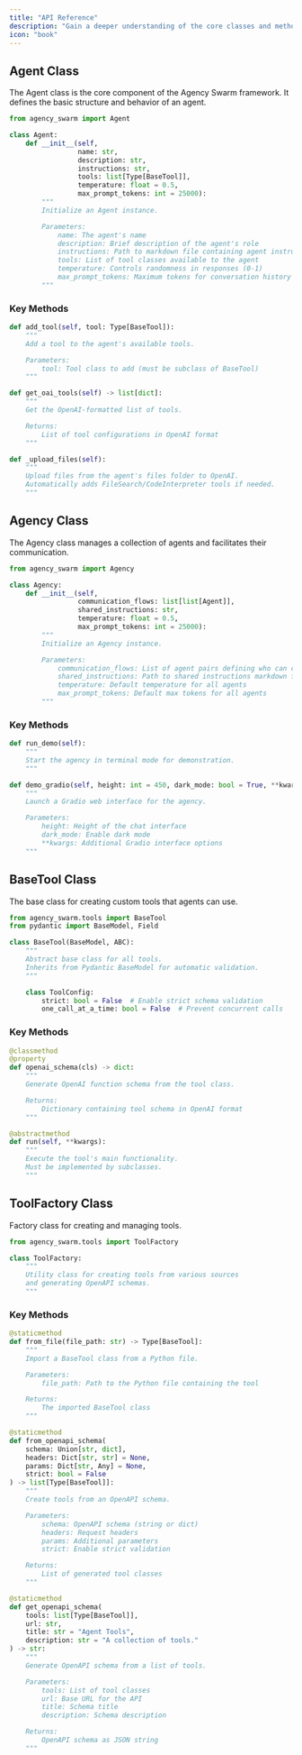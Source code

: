 ```yaml
---
title: "API Reference"
description: "Gain a deeper understanding of the core classes and methods available in Agency Swarm."
icon: "book"
---
```


## Agent Class

The Agent class is the core component of the Agency Swarm framework. It defines the basic structure and behavior of an agent.

```python
from agency_swarm import Agent

class Agent:
    def __init__(self,
                 name: str,
                 description: str,
                 instructions: str,
                 tools: list[Type[BaseTool]],
                 temperature: float = 0.5,
                 max_prompt_tokens: int = 25000):
        """
        Initialize an Agent instance.

        Parameters:
            name: The agent's name
            description: Brief description of the agent's role
            instructions: Path to markdown file containing agent instructions
            tools: List of tool classes available to the agent
            temperature: Controls randomness in responses (0-1)
            max_prompt_tokens: Maximum tokens for conversation history
        """
```

### Key Methods

<CodeGroup>

```python add_tool
def add_tool(self, tool: Type[BaseTool]):
    """
    Add a tool to the agent's available tools.

    Parameters:
        tool: Tool class to add (must be subclass of BaseTool)
    """
```

```python get_oai_tools
def get_oai_tools(self) -> list[dict]:
    """
    Get the OpenAI-formatted list of tools.

    Returns:
        List of tool configurations in OpenAI format
    """
```

```python _upload_files
def _upload_files(self):
    """
    Upload files from the agent's files folder to OpenAI.
    Automatically adds FileSearch/CodeInterpreter tools if needed.
    """
```

</CodeGroup>

## Agency Class

The Agency class manages a collection of agents and facilitates their communication.

```python
from agency_swarm import Agency

class Agency:
    def __init__(self,
                 communication_flows: list[list[Agent]],
                 shared_instructions: str,
                 temperature: float = 0.5,
                 max_prompt_tokens: int = 25000):
        """
        Initialize an Agency instance.

        Parameters:
            communication_flows: List of agent pairs defining who can communicate
            shared_instructions: Path to shared instructions markdown file
            temperature: Default temperature for all agents
            max_prompt_tokens: Default max tokens for all agents
        """
```

### Key Methods

<CodeGroup>

```python run_demo
def run_demo(self):
    """
    Start the agency in terminal mode for demonstration.
    """
```

```python demo_gradio
def demo_gradio(self, height: int = 450, dark_mode: bool = True, **kwargs):
    """
    Launch a Gradio web interface for the agency.

    Parameters:
        height: Height of the chat interface
        dark_mode: Enable dark mode
        **kwargs: Additional Gradio interface options
    """
```

</CodeGroup>

## BaseTool Class

The base class for creating custom tools that agents can use.

```python
from agency_swarm.tools import BaseTool
from pydantic import BaseModel, Field

class BaseTool(BaseModel, ABC):
    """
    Abstract base class for all tools.
    Inherits from Pydantic BaseModel for automatic validation.
    """

    class ToolConfig:
        strict: bool = False  # Enable strict schema validation
        one_call_at_a_time: bool = False  # Prevent concurrent calls
```

### Key Methods

<CodeGroup>

```python openai_schema
@classmethod
@property
def openai_schema(cls) -> dict:
    """
    Generate OpenAI function schema from the tool class.

    Returns:
        Dictionary containing tool schema in OpenAI format
    """
```

```python run
@abstractmethod
def run(self, **kwargs):
    """
    Execute the tool's main functionality.
    Must be implemented by subclasses.
    """
```

</CodeGroup>

## ToolFactory Class

Factory class for creating and managing tools.

```python
from agency_swarm.tools import ToolFactory

class ToolFactory:
    """
    Utility class for creating tools from various sources
    and generating OpenAPI schemas.
    """
```

### Key Methods

<CodeGroup>

```python from_file
@staticmethod
def from_file(file_path: str) -> Type[BaseTool]:
    """
    Import a BaseTool class from a Python file.

    Parameters:
        file_path: Path to the Python file containing the tool

    Returns:
        The imported BaseTool class
    """
```

```python from_openapi_schema
@staticmethod
def from_openapi_schema(
    schema: Union[str, dict],
    headers: Dict[str, str] = None,
    params: Dict[str, Any] = None,
    strict: bool = False
) -> list[Type[BaseTool]]:
    """
    Create tools from an OpenAPI schema.

    Parameters:
        schema: OpenAPI schema (string or dict)
        headers: Request headers
        params: Additional parameters
        strict: Enable strict validation

    Returns:
        List of generated tool classes
    """
```

```python get_openapi_schema
@staticmethod
def get_openapi_schema(
    tools: list[Type[BaseTool]],
    url: str,
    title: str = "Agent Tools",
    description: str = "A collection of tools."
) -> str:
    """
    Generate OpenAPI schema from a list of tools.

    Parameters:
        tools: List of tool classes
        url: Base URL for the API
        title: Schema title
        description: Schema description

    Returns:
        OpenAPI schema as JSON string
    """
```

</CodeGroup>

